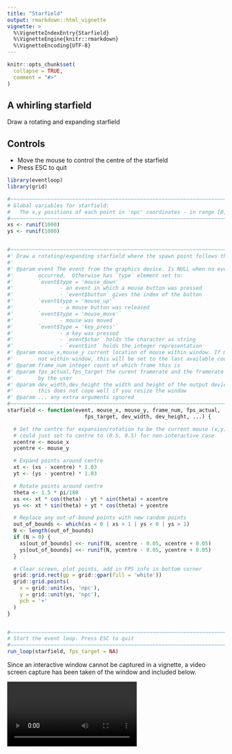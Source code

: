 ```yaml
---
title: "Starfield"
output: rmarkdown::html_vignette
vignette: >
  %\VignetteIndexEntry{Starfield}
  %\VignetteEngine{knitr::rmarkdown}
  %\VignetteEncoding{UTF-8}
---
```


```r
knitr::opts_chunk$set(
  collapse = TRUE,
  comment = "#>"
)
```



## A whirling starfield

Draw a rotating and expanding starfield

## Controls

* Move the mouse to control the centre of the starfield
* Press ESC to quit


```r
library(eventloop)
library(grid)

#~~~~~~~~~~~~~~~~~~~~~~~~~~~~~~~~~~~~~~~~~~~~~~~~~~~~~~~~~~~~~~~~~~~~~~~~~~~~~
# Global variables for starfield:
#   The x,y positions of each point in 'npc' coordinates - in range [0, 1]
#~~~~~~~~~~~~~~~~~~~~~~~~~~~~~~~~~~~~~~~~~~~~~~~~~~~~~~~~~~~~~~~~~~~~~~~~~~~~~
xs <- runif(1000)
ys <- runif(1000)


#~~~~~~~~~~~~~~~~~~~~~~~~~~~~~~~~~~~~~~~~~~~~~~~~~~~~~~~~~~~~~~~~~~~~~~~~~~~~~
#' Draw a rotating/expanding starfield where the spawn point follows the mouse
#'
#' @param event The event from the graphics device. Is NULL when no event
#'        occurred.  Otherwise has `type` element set to:
#'        `event$type = 'mouse_down'` 
#'               - an event in which a mouse button was pressed
#'               - `event$button` gives the index of the button
#'        `event$type = 'mouse_up'`   
#'               - a mouse button was released
#'        `event$type = 'mouse_move'`   
#'               - mouse was moved 
#'        `event$type = 'key_press'`  
#'               - a key was pressed
#'               - `event$char` holds the character as string
#'               - `event$int` holds the integer representation
#' @param mouse_x,mouse_y current location of mouse within window. If mouse is 
#'        not within window, this will be set to the last available coordinates
#' @param frame_num integer count of which frame this is
#' @param fps_actual,fps_target the curent framerate and the framerate specified
#'        by the user
#' @param dev_width,dev_height the width and height of the output device. Note:
#'        this does not cope well if you resize the window
#' @param ... any extra arguments ignored
#~~~~~~~~~~~~~~~~~~~~~~~~~~~~~~~~~~~~~~~~~~~~~~~~~~~~~~~~~~~~~~~~~~~~~~~~~~~~~
starfield <- function(event, mouse_x, mouse_y, frame_num, fps_actual,
                         fps_target, dev_width, dev_height, ...) {

  # Set the centre for expansion/rotation to be the current mouse (x,y)
  # could just set to centre to (0.5, 0.5) for non-interactive case
  xcentre <- mouse_x
  ycentre <- mouse_y

  # Expand points around centre
  xt <- (xs - xcentre) * 1.03
  yt <- (ys - ycentre) * 1.03

  # Rotate points around centre
  theta <- 1.5 * pi/180
  xs <<- xt * cos(theta) - yt * sin(theta) + xcentre
  ys <<- xt * sin(theta) + yt * cos(theta) + ycentre

  # Replace any out-of-bound points with new random points
  out_of_bounds <- which(xs < 0 | xs > 1 | ys < 0 | ys > 1)
  N <- length(out_of_bounds)
  if (N > 0) {
    xs[out_of_bounds] <<- runif(N, xcentre - 0.05, xcentre + 0.05)
    ys[out_of_bounds] <<- runif(N, ycentre - 0.05, ycentre + 0.05)
  }

  # Clear screen, plot points, add in FPS info in bottom corner
  grid::grid.rect(gp = grid::gpar(fill = 'white'))
  grid::grid.points(
    x = grid::unit(xs, 'npc'),
    y = grid::unit(ys, 'npc'),
    pch = '+'
  )
}


#~~~~~~~~~~~~~~~~~~~~~~~~~~~~~~~~~~~~~~~~~~~~~~~~~~~~~~~~~~~~~~~~~~~~~~~~~~~~~
# Start the event loop. Press ESC to quit
#~~~~~~~~~~~~~~~~~~~~~~~~~~~~~~~~~~~~~~~~~~~~~~~~~~~~~~~~~~~~~~~~~~~~~~~~~~~~~
run_loop(starfield, fps_target = NA)
```


Since an interactive window cannot be captured in a vignette, a video
screen capture has been taken of the window and included below.

<video controls>
  <source src="images/starfield.mp4" type="video/mp4">
  Your browser does not support the video tag.
</video> 
